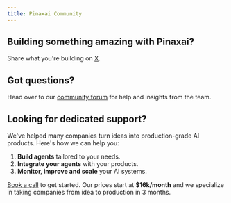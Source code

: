 ```yaml
---
title: Pinaxai Community
---
```


## Building something amazing with Pinaxai?

Share what you're building on [X](https://x.com/pinaxai).

## Got questions?

Head over to our [community forum](https://pinaxai.link/community) for help and insights from the team.

## Looking for dedicated support?

We've helped many companies turn ideas into production-grade AI products. Here's how we can help you:

1. **Build agents** tailored to your needs.
2. **Integrate your agents** with your products.
3. **Monitor, improve and scale** your AI systems.

[Book a call](https://cal.com/team/pinaxai/intro) to get started. Our prices start at **$16k/month** and we specialize in taking companies from idea to production in 3 months.

